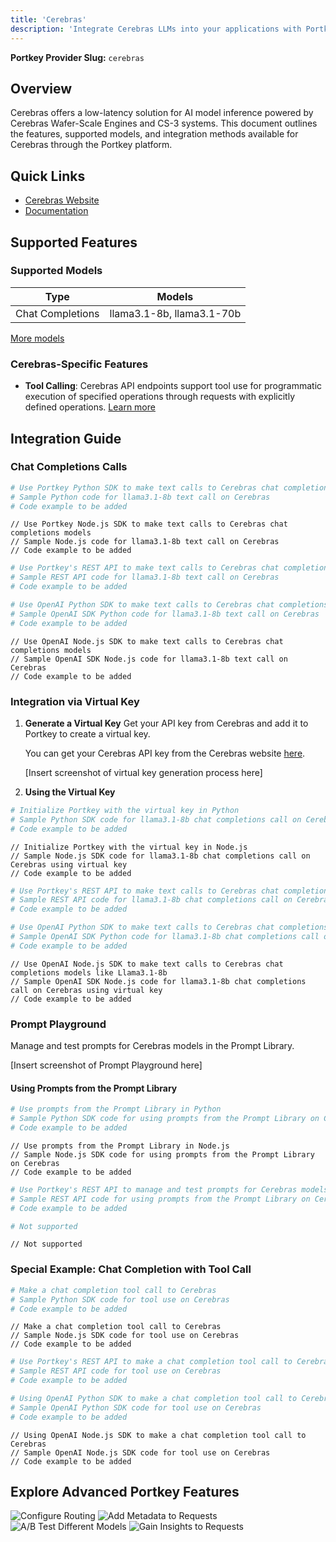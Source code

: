 ```yaml
---
title: 'Cerebras'
description: 'Integrate Cerebras LLMs into your applications with Portkey'
---
```


**Portkey Provider Slug:** `cerebras`

## Overview

Cerebras offers a low-latency solution for AI model inference powered by Cerebras Wafer-Scale Engines and CS-3 systems. This document outlines the features, supported models, and integration methods available for Cerebras through the Portkey platform.

## Quick Links

- [Cerebras Website](https://cerebras.ai/)
- [Documentation](https://inference-docs.cerebras.ai/introduction)

## Supported Features

### Supported Models

| Type | Models |
|------|--------|
| Chat Completions | llama3.1-8b, llama3.1-70b |

[More models](https://inference-docs.cerebras.ai/introduction)

### Cerebras-Specific Features

- **Tool Calling**: Cerebras API endpoints support tool use for programmatic execution of specified operations through requests with explicitly defined operations. [Learn more](https://inference-docs.cerebras.ai/tool-use)

## Integration Guide

### Chat Completions Calls

<CodeGroup>

```Python python
# Use Portkey Python SDK to make text calls to Cerebras chat completions models
# Sample Python code for llama3.1-8b text call on Cerebras
# Code example to be added
```

```Node node
// Use Portkey Node.js SDK to make text calls to Cerebras chat completions models
// Sample Node.js code for llama3.1-8b text call on Cerebras
// Code example to be added
```

```bash cURL
# Use Portkey's REST API to make text calls to Cerebras chat completions models
# Sample REST API code for llama3.1-8b text call on Cerebras
# Code example to be added
```

```Python OpenAI Python SDK
# Use OpenAI Python SDK to make text calls to Cerebras chat completions models
# Sample OpenAI SDK Python code for llama3.1-8b text call on Cerebras
# Code example to be added
```

```Node OpenAI Node SDK
// Use OpenAI Node.js SDK to make text calls to Cerebras chat completions models
// Sample OpenAI SDK Node.js code for llama3.1-8b text call on Cerebras
// Code example to be added
```

</CodeGroup>

### Integration via Virtual Key

1. **Generate a Virtual Key**
   Get your API key from Cerebras and add it to Portkey to create a virtual key.

   You can get your Cerebras API key from the Cerebras website [here](https://cerebras.ai/).

   [Insert screenshot of virtual key generation process here]

2. **Using the Virtual Key**

<CodeGroup>

```Python python
# Initialize Portkey with the virtual key in Python
# Sample Python SDK code for llama3.1-8b chat completions call on Cerebras using virtual key
# Code example to be added
```

```Node node
// Initialize Portkey with the virtual key in Node.js
// Sample Node.js SDK code for llama3.1-8b chat completions call on Cerebras using virtual key
// Code example to be added
```

```bash cURL
# Use Portkey's REST API to make text calls to Cerebras chat completions models like Llama3.1-8b
# Sample REST API code for llama3.1-8b chat completions call on Cerebras using virtual key
# Code example to be added
```

```Python OpenAI Python SDK
# Use OpenAI Python SDK to make text calls to Cerebras chat completions models like Llama3.1-8b
# Sample OpenAI SDK Python code for llama3.1-8b chat completions call on Cerebras using virtual key
# Code example to be added
```

```Node OpenAI Node SDK
// Use OpenAI Node.js SDK to make text calls to Cerebras chat completions models like Llama3.1-8b
// Sample OpenAI SDK Node.js code for llama3.1-8b chat completions call on Cerebras using virtual key
// Code example to be added
```

</CodeGroup>

### Prompt Playground

Manage and test prompts for Cerebras models in the Prompt Library.

[Insert screenshot of Prompt Playground here]

#### Using Prompts from the Prompt Library

<CodeGroup>

```Python python
# Use prompts from the Prompt Library in Python
# Sample Python SDK code for using prompts from the Prompt Library on Cerebras
# Code example to be added
```

```Node node
// Use prompts from the Prompt Library in Node.js
// Sample Node.js SDK code for using prompts from the Prompt Library on Cerebras
// Code example to be added
```

```bash cURL
# Use Portkey's REST API to manage and test prompts for Cerebras models in the Prompt Library
# Sample REST API code for using prompts from the Prompt Library on Cerebras
# Code example to be added
```

```Python OpenAI Python SDK
# Not supported
```

```Node OpenAI Node SDK
// Not supported
```

</CodeGroup>

### Special Example: Chat Completion with Tool Call

<CodeGroup>

```Python python
# Make a chat completion tool call to Cerebras
# Sample Python SDK code for tool use on Cerebras
# Code example to be added
```

```Node node
// Make a chat completion tool call to Cerebras
// Sample Node.js SDK code for tool use on Cerebras
// Code example to be added
```

```bash cURL
# Use Portkey's REST API to make a chat completion tool call to Cerebras
# Sample REST API code for tool use on Cerebras
# Code example to be added
```

```Python OpenAI Python SDK
# Using OpenAI Python SDK to make a chat completion tool call to Cerebras
# Sample OpenAI Python SDK code for tool use on Cerebras
# Code example to be added
```

```Node OpenAI Node SDK
// Using OpenAI Node.js SDK to make a chat completion tool call to Cerebras
// Sample OpenAI Node.js SDK code for tool use on Cerebras
// Code example to be added
```

</CodeGroup>

## Explore Advanced Portkey Features

<CardGroup cols={2}>
  <Card title="Configure Routing" href="/docs/product/ai-gateway/routing">
    <img src="/api/placeholder/400/320" alt="Configure Routing" />
  </Card>
  <Card title="Add Metadata to Requests" href="/docs/product/observability/metadata">
    <img src="/api/placeholder/400/320" alt="Add Metadata to Requests" />
  </Card>
  <Card title="A/B Test Different Models" href="/docs/product/ai-gateway/load-balance">
    <img src="/api/placeholder/400/320" alt="A/B Test Different Models" />
  </Card>
  <Card title="Gain Insights to Requests" href="/docs/product/observability/traces">
    <img src="/api/placeholder/400/320" alt="Gain Insights to Requests" />
  </Card>
</CardGroup>